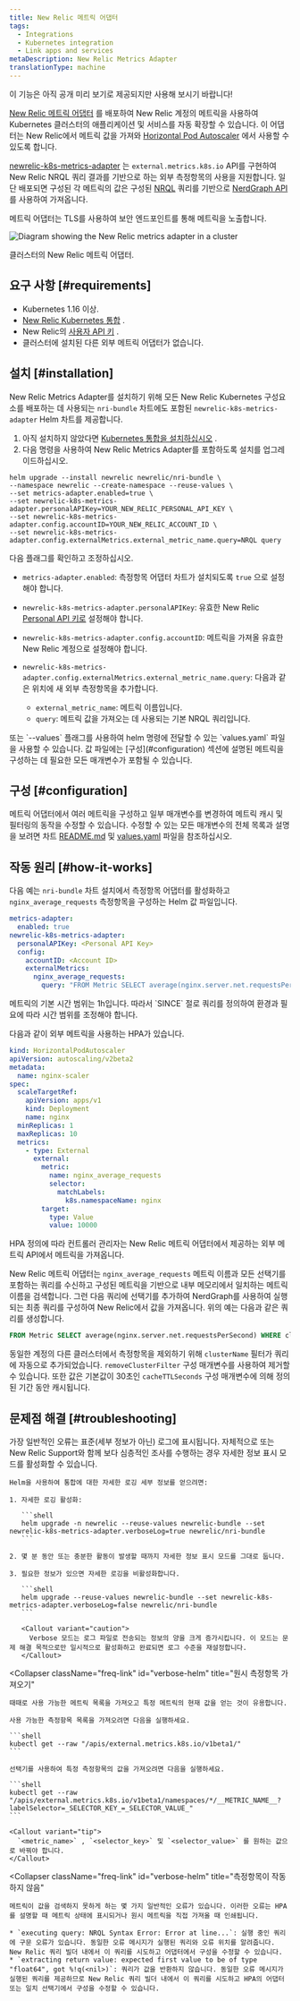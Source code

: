 ```yaml
---
title: New Relic 메트릭 어댑터
tags:
  - Integrations
  - Kubernetes integration
  - Link apps and services
metaDescription: New Relic Metrics Adapter
translationType: machine
---
```



<Callout title="공개 미리보기">
  이 기능은 아직 공개 미리 보기로 제공되지만 사용해 보시기 바랍니다!
</Callout>

[New Relic 메트릭 어댑터](https://github.com/newrelic/newrelic-k8s-metrics-adapter) 를 배포하여 New Relic 계정의 메트릭을 사용하여 Kubernetes 클러스터의 애플리케이션 및 서비스를 자동 확장할 수 있습니다. 이 어댑터는 New Relic에서 메트릭 값을 가져와 [Horizontal Pod Autoscaler](https://kubernetes.io/docs/tasks/run-application/horizontal-pod-autoscale/) 에서 사용할 수 있도록 합니다.

[newrelic-k8s-metrics-adapter](https://github.com/newrelic/newrelic-k8s-metrics-adapter) 는 `external.metrics.k8s.io` API를 구현하여 New Relic NRQL 쿼리 결과를 기반으로 하는 외부 측정항목의 사용을 지원합니다. 일단 배포되면 구성된 각 메트릭의 값은 구성된 [NRQL](https://docs.newrelic.com/docs/query-your-data/nrql-new-relic-query-language/) 쿼리를 기반으로 [NerdGraph API](https://docs.newrelic.com/docs/apis/nerdgraph/get-started/introduction-new-relic-nerdgraph/) 를 사용하여 가져옵니다.

메트릭 어댑터는 TLS를 사용하여 보안 엔드포인트를 통해 메트릭을 노출합니다.

<img
  title="Diagram showing the newrelic metrics adapter in a cluster"
  alt="Diagram showing the New Relic metrics adapter in a cluster"
  src={kubernetesAdapterDiagram}
/>

<figcaption>
  클러스터의 New Relic 메트릭 어댑터.
</figcaption>

## 요구 사항 [#requirements]

* Kubernetes 1.16 이상.
* [New Relic Kubernetes 통합](/docs/integrations/kubernetes-integration/installation/kubernetes-integration-install-configure) .
* New Relic의 [사용자 API 키](/docs/apis/intro-apis/new-relic-api-keys/#user-api-key) .
* 클러스터에 설치된 다른 외부 메트릭 어댑터가 없습니다.

## 설치 [#installation]

New Relic Metrics Adapter를 설치하기 위해 모든 New Relic Kubernetes 구성요소를 배포하는 데 사용되는 `nri-bundle` 차트에도 포함된 `newrelic-k8s-metrics-adapter` Helm 차트를 제공합니다.

1. 아직 설치하지 않았다면 [Kubernetes 통합을 설치하십시오](/docs/kubernetes-pixie/kubernetes-integration/installation/kubernetes-integration-install-configure/#installer) .
2. 다음 명령을 사용하여 New Relic Metrics Adapter를 포함하도록 설치를 업그레이드하십시오.

```
helm upgrade --install newrelic newrelic/nri-bundle \
--namespace newrelic --create-namespace --reuse-values \
--set metrics-adapter.enabled=true \
--set newrelic-k8s-metrics-adapter.personalAPIKey=YOUR_NEW_RELIC_PERSONAL_API_KEY \
--set newrelic-k8s-metrics-adapter.config.accountID=YOUR_NEW_RELIC_ACCOUNT_ID \
--set newrelic-k8s-metrics-adapter.config.externalMetrics.external_metric_name.query=NRQL query
```

다음 플래그를 확인하고 조정하십시오.

* `metrics-adapter.enabled`: 측정항목 어댑터 차트가 설치되도록 `true` 으로 설정해야 합니다.

* `newrelic-k8s-metrics-adapter.personalAPIKey`: 유효한 New Relic [Personal API 키로](https://docs.newrelic.com/docs/apis/intro-apis/new-relic-api-keys/#user-api-key) 설정해야 합니다.

* `newrelic-k8s-metrics-adapter.config.accountID`: 메트릭을 가져올 유효한 New Relic 계정으로 설정해야 합니다.

* `newrelic-k8s-metrics-adapter.config.externalMetrics.external_metric_name.query`: 다음과 같은 위치에 새 외부 측정항목을 추가합니다.

  * `external_metric_name`: 메트릭 이름입니다.
  * `query`: 메트릭 값을 가져오는 데 사용되는 기본 NRQL 쿼리입니다.

<Callout variant="tip">
  또는 `--values` 플래그를 사용하여 helm 명령에 전달할 수 있는 `values.yaml` 파일을 사용할 수 있습니다. 값 파일에는 [구성](#configuration) 섹션에 설명된 메트릭을 구성하는 데 필요한 모든 매개변수가 포함될 수 있습니다.
</Callout>

## 구성 [#configuration]

메트릭 어댑터에서 여러 메트릭을 구성하고 일부 매개변수를 변경하여 메트릭 캐시 및 필터링의 동작을 수정할 수 있습니다. 수정할 수 있는 모든 매개변수의 전체 목록과 설명을 보려면 차트 [README.md](https://github.com/newrelic/newrelic-k8s-metrics-adapter/blob/main/charts/newrelic-k8s-metrics-adapter/README.md) 및 [values.yaml](https://github.com/newrelic/newrelic-k8s-metrics-adapter/blob/main/charts/newrelic-k8s-metrics-adapter/values.yaml) 파일을 참조하십시오.

## 작동 원리 [#how-it-works]

다음 예는 `nri-bundle` 차트 설치에서 측정항목 어댑터를 활성화하고 `nginx_average_requests` 측정항목을 구성하는 Helm 값 파일입니다.

```yaml
metrics-adapter:
  enabled: true
newrelic-k8s-metrics-adapter:
  personalAPIKey: <Personal API Key>
  config:
    accountID: <Account ID>
    externalMetrics:
      nginx_average_requests:
        query: "FROM Metric SELECT average(nginx.server.net.requestsPerSecond) SINCE 2 MINUTES AGO"
```

<Callout variant="caution">
  메트릭의 기본 시간 범위는 1h입니다. 따라서 `SINCE` 절로 쿼리를 정의하여 환경과 필요에 따라 시간 범위를 조정해야 합니다.
</Callout>

다음과 같이 외부 메트릭을 사용하는 HPA가 있습니다.

```yaml
kind: HorizontalPodAutoscaler
apiVersion: autoscaling/v2beta2
metadata:
  name: nginx-scaler
spec:
  scaleTargetRef:
    apiVersion: apps/v1
    kind: Deployment
    name: nginx
  minReplicas: 1
  maxReplicas: 10
  metrics:
    - type: External
      external:
        metric:
          name: nginx_average_requests
          selector:
            matchLabels:
              k8s.namespaceName: nginx
        target:
          type: Value
          value: 10000
```

HPA 정의에 따라 컨트롤러 관리자는 New Relic 메트릭 어댑터에서 제공하는 외부 메트릭 API에서 메트릭을 가져옵니다.

New Relic 메트릭 어댑터는 `nginx_average_requests` 메트릭 이름과 모든 선택기를 포함하는 쿼리를 수신하고 구성된 메트릭을 기반으로 내부 메모리에서 일치하는 메트릭 이름을 검색합니다. 그런 다음 쿼리에 선택기를 추가하여 NerdGraph를 사용하여 실행되는 최종 쿼리를 구성하여 New Relic에서 값을 가져옵니다. 위의 예는 다음과 같은 쿼리를 생성합니다.

```sql
FROM Metric SELECT average(nginx.server.net.requestsPerSecond) WHERE clusterName=<clusterName> AND `k8s.namespaceName`='nginx' SINCE 2 MINUTES AGO
```

동일한 계정의 다른 클러스터에서 측정항목을 제외하기 위해 `clusterName` 필터가 쿼리에 자동으로 추가되었습니다. `removeClusterFilter` 구성 매개변수를 사용하여 제거할 수 있습니다. 또한 값은 기본값이 30초인 `cacheTTLSeconds` 구성 매개변수에 의해 정의된 기간 동안 캐시됩니다.

## 문제점 해결 [#troubleshooting]

<CollapserGroup>
  <Collapser
    className="freq-link"
    id="verbose-helm"
    title="자세한 로그 가져오기"
  >
    가장 일반적인 오류는 표준(세부 정보가 아닌) 로그에 표시됩니다. 자체적으로 또는 New Relic Support와 함께 보다 심층적인 조사를 수행하는 경우 자세한 정보 표시 모드를 활성화할 수 있습니다.

    Helm을 사용하여 통합에 대한 자세한 로깅 세부 정보를 얻으려면:

    1. 자세한 로깅 활성화:

       ```shell
       helm upgrade -n newrelic --reuse-values newrelic-bundle --set newrelic-k8s-metrics-adapter.verboseLog=true newrelic/nri-bundle
       ```

    2. 몇 분 동안 또는 충분한 활동이 발생할 때까지 자세한 정보 표시 모드를 그대로 둡니다.

    3. 필요한 정보가 있으면 자세한 로깅을 비활성화합니다.

       ```shell
       helm upgrade --reuse-values newrelic-bundle --set newrelic-k8s-metrics-adapter.verboseLog=false newrelic/nri-bundle
       ```

       <Callout variant="caution">
         Verbose 모드는 로그 파일로 전송되는 정보의 양을 크게 증가시킵니다. 이 모드는 문제 해결 목적으로만 일시적으로 활성화하고 완료되면 로그 수준을 재설정합니다.
       </Callout>
  </Collapser>

  <Collapser
    className="freq-link"
    id="verbose-helm"
    title="원시 측정항목 가져오기"
  >
    때때로 사용 가능한 메트릭 목록을 가져오고 특정 메트릭의 현재 값을 얻는 것이 유용합니다.

    사용 가능한 측정항목 목록을 가져오려면 다음을 실행하세요.

    ```shell
    kubectl get --raw "/apis/external.metrics.k8s.io/v1beta1/"
    ```

    선택기를 사용하여 특정 측정항목의 값을 가져오려면 다음을 실행하세요.

    ```shell
    kubectl get --raw "/apis/external.metrics.k8s.io/v1beta1/namespaces/*/__METRIC_NAME__?labelSelector=_SELECTOR_KEY_=_SELECTOR_VALUE_"
    ```

    <Callout variant="tip">
      `<metric_name>` , `<selector_key>` 및 `<selector_value>` 를 원하는 값으로 바꿔야 합니다.
    </Callout>
  </Collapser>

  <Collapser
    className="freq-link"
    id="verbose-helm"
    title="측정항목이 작동하지 않음"
  >
    메트릭이 값을 검색하지 못하게 하는 몇 가지 일반적인 오류가 있습니다. 이러한 오류는 HPA를 설명할 때 메트릭 상태에 표시되거나 원시 메트릭을 직접 가져올 때 인쇄됩니다.

    * `executing query: NRQL Syntax Error: Error at line...`: 실행 중인 쿼리에 구문 오류가 있습니다. 동일한 오류 메시지가 실행된 쿼리와 오류 위치를 알려줍니다. New Relic 쿼리 빌더 내에서 이 쿼리를 시도하고 어댑터에서 구성을 수정할 수 있습니다.
    * `extracting return value: expected first value to be of type "float64", got %!q(<nil>)`: 쿼리가 값을 반환하지 않습니다. 동일한 오류 메시지가 실행된 쿼리를 제공하므로 New Relic 쿼리 빌더 내에서 이 쿼리를 시도하고 HPA의 어댑터 또는 일치 선택기에서 구성을 수정할 수 있습니다.
  </Collapser>
</CollapserGroup>